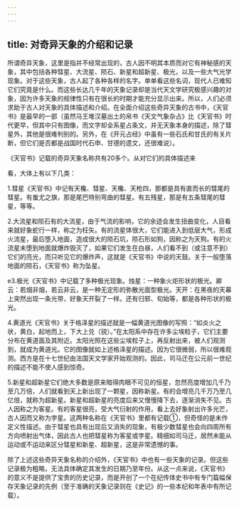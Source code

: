 ```yaml
---
---
---
```

title: 对奇异天象的介绍和记录
---



所谓奇异天象，这里是指并不经常出现的，古人因不明其本质而对它有神秘感的天象，其中包括各种彗星、大流星、陨石、新星和超新星、极光，以及一些大气光学现象。对于这些天象，古人起了各种各样的名字。单单看这些名词，现代人已难知它们究竟是什么。而这些长达几千年的天象记录却是当代天文学研究极感兴趣的对象，因为许多天象的规律性只有在很长的时期才能充分显示出来。所以，人们必须求助于古人对天象的具体描述和介绍。在全面介绍这些奇异天象的古书中，《天官书》是最早的一部（虽然马王堆汉墓出土的帛书《天文气象杂占》比《天官书》时代更早，但其中只有图像，而文字却全系星占条文，并无天象本身的描述，除了彗星外，其他是很难判别的。另外，在《开元占经》中虽有一些石氏和甘氏的有关片断，但它们是否都是战国时代石申、甘德的遗文，还很难说）。

《天官书》记载的奇异天象名称共有20多个。从对它们的具体描述来

看，大体上有以下几类：

1.彗星《天官书》中记有天欃、彗星、天欃、天枪四，那都是具有直而长的彗尾的彗星。有蚩尤之旗，那是尾巴特别弯曲的彗星。有五残星，那是有五条彗尾的彗星，等等。

2.大流星和陨石有的大流星，由于气流的影响，它的余迹会发生扭曲变化，人目看来就好象蛇行一样，称之为枉矢。有的流星体很大，它们能进入到低层大气，形成火流星，最后堕入地面，造成很大的陨石坑，陨石形如狗，因称之为天狗。有的火流星未堕到地面就爆炸毁灭了，如果它们发生在白昼，人们看不到（或注意不到）它们的亮光，而只听见它的爆炸声，这就是《天官书》中说的天鼓。关于一般堕落地面的陨石，《天官书》称为坠星。

e3.极光《天官书》中记载了多种极光现象。烛星：一种象火炬形状的极光。卿云：若烟非烟，若云非云，是一种无定形的弥散光面型极光。天开：在黑夜的天幕上突然出现一条光带，好象天开裂了一样。还有归邪、旬始等，都是各种形状的极光。

4.黄道光《天官书》关于格泽星的描述就是一幅黄道光图像的写照：“如炎火之状，黄白，起地而上，下大上兑（锐）。”在太阳系中存在许多尘埃粒子，它们主要分布在黄道面及其附近。太阳光照在这些尘埃粒子上，再反射出来，被人们观测到，就成为黄道光。它的图像就如上述格泽星的描述。因为它很微弱，所以很难观测。西方是在十七世纪由法国天文学家开始观测的。因此，司马迁在公元前一世纪的描述不能不使人感到惊奇。

5.新星和超新星它们绝大多数是原来暗得肉眼不可见的恒星，忽然亮度增加几千乃至几万倍，人们就看到天上新出现了一颗星，因称新星。有的会增亮几千万乃至几亿倍，就称为超新星。新星和超新星的亮度后来又慢慢降下去，逐渐消失不见。古人因称之为客星。有的客星很亮，受大气衍射的作用，看上去好象射出许多光芒，古人因而又称为孛星。这两种名称在《天官书》里都有记载①，但奇怪的是未作定义性描述。由于彗星也具有出现后又消失的现象，有极少数彗星也会向四周所有方向喷射出气体，因此古人也把彗星称为客星或孛星。精细如司马迁，居然未能从运动或不运动来区分彗星和新星、超新星，这是非常遗憾的事。

除了上述这些奇异天象名称的介绍外，《天官书》中也有一些天象的记录。但这些记录极为粗略，无法具体确定其发生的日期乃至年份。从这一点来说，《天官书》的意义不是提供了宝贵的历史记录，而是开创了一个在纪传体史书中有专门篇幅保存天象记录的先例（至于准确的天象记录则在《史记》的一些本纪和年表中有所记载）。